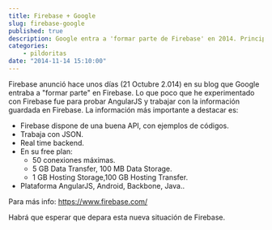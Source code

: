 ```yaml
---
title: Firebase + Google
slug: firebase-google
published: true
description: Google entra a 'formar parte de Firebase' en 2014. Principales características de la versión gratuita de Firebase
categories:
    - pildoritas
date: "2014-11-14 15:10:00"
---
```


Firebase anunció hace unos días (21 Octubre 2.014) en su blog que Google entraba a "formar parte" en Firebase. Lo que poco que he experimentado con Firebase fue para probar AngularJS y trabajar con la información guardada en Firebase. La información más importante a destacar es:

*   Firebase dispone de una buena API, con ejemplos de códigos.
*   Trabaja con JSON.
*   Real time backend.
*   En su free plan:
    *   50 conexiones máximas.
    *   5 GB Data Transfer, 100 MB Data Storage.
    *   1 GB Hosting Storage,100 GB Hosting Transfer.
*   Plataforma AngularJS, Android, Backbone, Java..

Para más info: <a href="https://www.firebase.com/" target="_blank" title="Abre en nueva página web FIREBASE">https://www.firebase.com/</a>

Habrá que esperar que depara esta nueva situación de Firebase.
